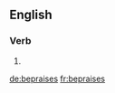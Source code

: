 
==English==

===Verb===
{{head|en}}

# {{en-third-person singular of|bepraise}}

[[de:bepraises]]
[[fr:bepraises]]